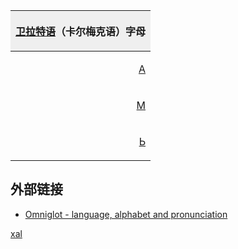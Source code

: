 {| style="margin:0.2em auto;padding:0;border:1px solid #ced8df;clear:{{{clear|both}}};width:{{{width|36em}}};"
! colspan="30" style="background:#efefef;"|[[卫拉特语]]（卡尔梅克语）字母
|- lang="xal"
|style="padding-left:0.15em;text-align:right;"|[[А]]
|style="padding-right:0.15em;text-align:left;"|[[а]]
|style="padding-left:0.15em;text-align:right;"|[[Ә]]
|style="padding-right:0.15em;text-align:left;"|[[ә]]
|style="padding-left:0.15em;text-align:right;"|[[Б]]
|style="padding-right:0.15em;text-align:left;"|[[б]]
|style="padding-left:0.15em;text-align:right;"|[[В]]
|style="padding-right:0.15em;text-align:left;"|[[в]]
|style="padding-left:0.15em;text-align:right;"|[[Г]]
|style="padding-right:0.15em;text-align:left;"|[[г]]
|style="padding-left:0.15em;text-align:right;"|[[Һ]]
|style="padding-right:0.15em;text-align:left;"|[[һ]]
|style="padding-left:0.15em;text-align:right;"|[[Д]]
|style="padding-right:0.15em;text-align:left;"|[[д]]
|style="padding-left:0.15em;text-align:right;"|[[Е]]
|style="padding-right:0.15em;text-align:left;"|[[е]]
|style="padding-left:0.15em;text-align:right;"|[[Ж]]
|style="padding-right:0.15em;text-align:left;"|[[ж]]
|style="padding-left:0.15em;text-align:right;"|[[Җ]]
|style="padding-right:0.15em;text-align:left;"|[[җ]]
|style="padding-left:0.15em;text-align:right;"|[[З]]
|style="padding-right:0.15em;text-align:left;"|[[з]]
|style="padding-left:0.15em;text-align:right;"|[[И]]
|style="padding-right:0.15em;text-align:left;"|[[и]]
|style="padding-left:0.15em;text-align:right;"|[[Й]]
|style="padding-right:0.15em;text-align:left;"|[[й]]
|style="padding-left:0.15em;text-align:right;"|[[К]]
|style="padding-right:0.15em;text-align:left;"|[[к]]
|style="padding-left:0.15em;text-align:right;"|[[Л]]
|style="padding-right:0.15em;text-align:left;"|[[л]]
|- lang="xal"
|style="padding-left:0.15em;text-align:right;"|[[М]]
|style="padding-right:0.15em;text-align:left;"|[[м]]
|style="padding-left:0.15em;text-align:right;"|[[Н]]
|style="padding-right:0.15em;text-align:left;"|[[н]]
|style="padding-left:0.15em;text-align:right;"|[[Ң]]
|style="padding-right:0.15em;text-align:left;"|[[ң]]
|style="padding-left:0.15em;text-align:right;"|[[О]]
|style="padding-right:0.15em;text-align:left;"|[[о]]
|style="padding-left:0.15em;text-align:right;"|[[Ө]]
|style="padding-right:0.15em;text-align:left;"|[[ө]]
|style="padding-left:0.15em;text-align:right;"|[[П]]
|style="padding-right:0.15em;text-align:left;"|[[п]]
|style="padding-left:0.15em;text-align:right;"|[[Р]]
|style="padding-right:0.15em;text-align:left;"|[[р]]
|style="padding-left:0.15em;text-align:right;"|[[С]]
|style="padding-right:0.15em;text-align:left;"|[[с]]
|style="padding-left:0.15em;text-align:right;"|[[Т]]
|style="padding-right:0.15em;text-align:left;"|[[т]]
|style="padding-left:0.15em;text-align:right;"|[[У]]
|style="padding-right:0.15em;text-align:left;"|[[у]]
|style="padding-left:0.15em;text-align:right;"|[[Ү]]
|style="padding-right:0.15em;text-align:left;"|[[ү]]
|style="padding-left:0.15em;text-align:right;"|[[Х]]
|style="padding-right:0.15em;text-align:left;"|[[х]]
|style="padding-left:0.15em;text-align:right;"|[[Ц]]
|style="padding-right:0.15em;text-align:left;"|[[ц]]
|style="padding-left:0.15em;text-align:right;"|[[Ч]]
|style="padding-right:0.15em;text-align:left;"|[[ч]]
|style="padding-left:0.15em;text-align:right;"|[[Ш]]
|style="padding-right:0.15em;text-align:left;"|[[ш]]
|- lang="xal"
|style="padding-left:0.15em;text-align:right;"|[[Ь]]
|style="padding-right:0.15em;text-align:left;"|[[ь]]
|style="padding-left:0.15em;text-align:right;"|[[Э]]
|style="padding-right:0.15em;text-align:left;"|[[э]]
|style="padding-left:0.15em;text-align:right;"|[[Ю]]
|style="padding-right:0.15em;text-align:left;"|[[ю]]
|style="padding-left:0.15em;text-align:right;"|[[Я]]
|style="padding-right:0.15em;text-align:left;"|[[я]]
|&nbsp;
|&nbsp;
|&nbsp;
|&nbsp;
|&nbsp;
|&nbsp;
|&nbsp;
|&nbsp;
|&nbsp;
|&nbsp;
|&nbsp;
|&nbsp;
|&nbsp;
|&nbsp;
|&nbsp;
|&nbsp;
|&nbsp;
|&nbsp;
|&nbsp;
|&nbsp;
|&nbsp;
|&nbsp;
|}<noinclude>
==外部链接==
*[http://www.omniglot.com/writing/kalmyk.htm Omniglot - language, alphabet and pronunciation]
[[Category:西里尔字母模板|xal]]
</noinclude>